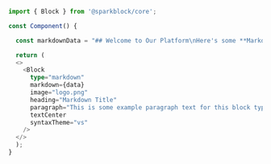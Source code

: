 ```typescript
import { Block } from '@sparkblock/core';

const Component() {

  const markdownData = "## Welcome to Our Platform\nHere's some **Markdown** content with `code` snippets and more.\n```js\nconsole.log('Hello, world!');\n```"

  return (
  <>
    <Block
      type="markdown"
      markdown={data}
      image="logo.png"
      heading="Markdown Title"
      paragraph="This is some example paragraph text for this block type. Copy the code in the tab above!"
      textCenter
      syntaxTheme="vs"
    />
  </>
  );
}
```
